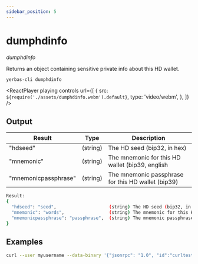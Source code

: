 ```yaml
---
sidebar_position: 5
---
```



# dumphdinfo

_dumphdinfo_

Returns an object containing sensitive private info about this HD wallet.

`yerbas-cli dumphdinfo`

<ReactPlayer
  playing
  controls
  url={[
    {
      src: `${require('./assets/dumphdinfo.webm').default}`,
      type: 'video/webm',
    },
  ]}
/>

## Output

| Result               | Type     | Description                                        |
| -------------------- | -------- | -------------------------------------------------- |
| "hdseed"             | (string) | The HD seed (bip32, in hex)                        |
| "mnemonic"           | (string) | The mnemonic for this HD wallet (bip39, english    |
| "mnemonicpassphrase" | (string) | The mnemonic passphrase for this HD wallet (bip39) |

```bash
Result:
{
  "hdseed": "seed",                    (string) The HD seed (bip32, in hex)
  "mnemonic": "words",                 (string) The mnemonic for this HD wallet (bip39, english words)
  "mnemonicpassphrase": "passphrase",  (string) The mnemonic passphrase for this HD wallet (bip39)
}
```

## Examples

```bash
curl --user myusername --data-binary '{"jsonrpc": "1.0", "id":"curltest", "method": "dumphdinfo", "params": [] }' -H 'content-type: text/plain;' http://127.0.0.1:9998/
```
